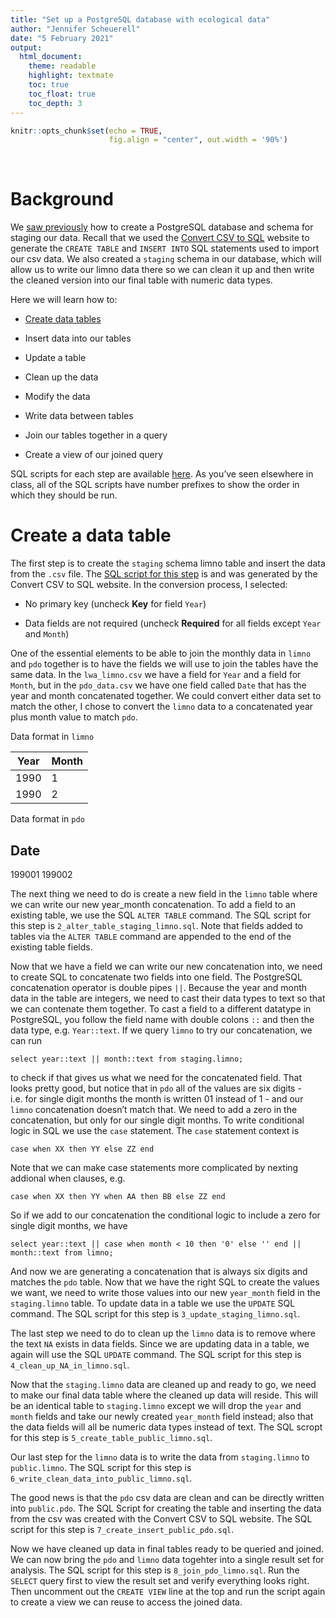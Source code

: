 ```yaml
---
title: "Set up a PostgreSQL database with ecological data"
author: "Jennifer Scheuerell"
date: "5 February 2021"
output:
  html_document:
    theme: readable
    highlight: textmate
    toc: true
    toc_float: true
    toc_depth: 3
---
```



```r
knitr::opts_chunk$set(echo = TRUE, 
                      fig.align = "center", out.width = '90%')
```

<br>

# Background 

We [saw previously](lec_14_intro_databases.html) how to create a PostgreSQL database and schema for staging our data. Recall that we used the [Convert CSV to SQL](https://www.convertcsv.com/csv-to-sql.htm) website to generate the `CREATE TABLE` and `INSERT INTO` SQL statements used to import our csv data. We also created a `staging` schema in our database, which will allow us to write our limno data there so we can clean it up and then write the cleaned version into our final table with numeric data types. 

Here we will learn how to:

- [Create data tables](#create)

- Insert data into our tables 

- Update a table

- Clean up the data

- Modify the data

- Write data between tables

- Join our tables together in a query

- Create a view of our joined query

SQL scripts for each step are available [here](https://github.com/sureL/postgres-tutorial/tree/main/sql/ecology_example). 
As you've seen elsewhere in class, all of the SQL scripts have number prefixes to show the order in which they should be run.

# Create a data table {#create}

The first step is to create the `staging` schema limno table and insert the data from the `.csv` file. The [SQL script for this step](sql/1_create_insert_staging_limno.sql) is  and was generated by the Convert CSV to SQL website. In the conversion process, I selected:

- No primary key (uncheck **Key** for field `Year`)

- Data fields are not required (uncheck **Required** for all fields except `Year` and `Month`)

One of the essential elements to be able to join the monthly data in `limno` and `pdo` together is to have the 
fields we will use to join the tables have the same data. In the `lwa_limno.csv` we have a field for `Year` and 
a field for `Month`, but in the `pdo_data.csv` we have one field called `Date` that has the year and month 
concatenated together. We could convert either data set to match the other, I chose to convert the `limno` data 
to a concatenated year plus month value to match `pdo`. 

Data format in `limno`

Year | Month 
--|--
1990 | 1
1990 | 2

Data format in `pdo`

Date
--
199001
199002

The next thing we need to do is create a new field in the `limno` table where we can write our new year_month concatenation. 
To add a field to an existing table, we use the SQL `ALTER TABLE` command. The SQL script for this step is
`2_alter_table_staging_limno.sql`. Note that fields added to tables via the `ALTER TABLE` command are appended to the end 
of the existing table fields. 

Now that we have a field we can write our new concatenation into, we need to create SQL to concatenate two fields into one field. 
The PostgreSQL concatenation operator is double pipes `||`. Because the year and month data in the table are integers, we
need to cast their data types to text so that we can contenate them together. To cast a field to a different datatype in 
PostgreSQL, you follow the field name with double colons `::` and then the data type, e.g. `Year::text`.
If we query `limno` to try our concatenation, we can run

```
select year::text || month::text from staging.limno;
```

to check if that gives us what we need for the concatenated field. That looks pretty good, but notice that in `pdo` all of 
the values are six digits - i.e. for single digit months the month is written 01 instead of 1 - and our `limno` concatenation
doesn't match that. We need to add a zero in the concatenation, but only for our single digit months. To write conditional
logic in SQL we use the `case` statement. The `case` statement context is

```
case when XX then YY else ZZ end
```

Note that we can make case statements more complicated by nexting addional when clauses, e.g. 

```
case when XX then YY when AA then BB else ZZ end
```

So if we add to our concatenation the conditional logic to include a zero for single digit months, we have

```
select year::text || case when month < 10 then '0' else '' end || month::text from limno;
```

And now we are generating a concatenation that is always six digits and matches the `pdo` table. Now that we have the 
right SQL to create the values we want, we need to write those values into our new `year_month` field in the 
`staging.limno` table. To update data in a table we use the `UPDATE` SQL command. The SQL script for this step is 
`3_update_staging_limno.sql`.

The last step we need to do to clean up the `limno` data is to remove where the text `NA` exists in data fields. 
Since we are updating data in a table, we again will use the SQL `UPDATE` command. The SQL script for this step is 
`4_clean_up_NA_in_limno.sql`.

Now that the `staging.limno` data are cleaned up and ready to go, we need to make our final data table where the cleaned up data 
will reside. This will be an identical table to `staging.limno` except we will drop the `year` and `month` fields and take
our newly created `year_month` field instead; also that the data fields will all be numeric data types instead of text. 
The SQL scropt for this step is `5_create_table_public_limno.sql`. 

Our last step for the `limno` data is to write the data from `staging.limno` to `public.limno`. The SQL script for this step
is `6_write_clean_data_into_public_limno.sql`. 

The good news is that the `pdo` csv data are clean and can be directly written into `public.pdo`. The SQL Script for creating 
the table and inserting the data from the csv was created with the Convert CSV to SQL website. The SQL script for this step
is `7_create_insert_public_pdo.sql`.

Now we have cleaned up data in final tables ready to be queried and joined. We can now bring the `pdo` and `limno` data togehter 
into a single result set for analysis. The SQL script for this step is `8_join_pdo_limno.sql`. Run the `SELECT` query first to view
the result set and verify everything looks right. Then uncomment out the `CREATE VIEW` line at the top and run the script again 
to create a view we can reuse to access the joined data. 


